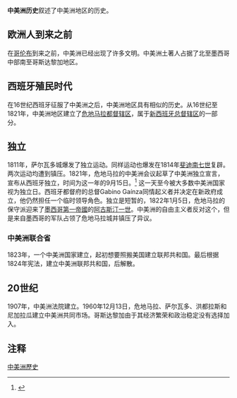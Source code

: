{{Expand|time=2014-09-19T05:40:34+00:00}}
{{Refimprove|time=2014-09-19T05:40:34+00:00}}
'''中美洲历史'''叙述了中美洲地区的历史。
==欧洲人到来之前==
在[[哥伦布|哥伦布]]到来之前，中美洲已经出现了许多文明。中美洲土著人占据了北至墨西哥中部南至哥斯达黎加地区。
==西班牙殖民时代==
在16世纪西班牙征服了中美洲之后，中美洲地区具有相似的历史。从16世纪至1821年，中美洲地区建立了[[危地马拉都督辖区|危地马拉都督辖区]]，属于[[新西班牙总督辖区|新西班牙总督辖区]]的一部分。
==独立==
1811年，萨尔瓦多城爆发了独立运动。同样运动也爆发在1814年[[斐迪南七世|斐迪南七世]]复辟。两次运动均遭到镇压。1821年，危地马拉的中美洲会议起草了中美洲独立宣言，宣布从西班牙独立，时间为这一年的9月15日。<ref name="documentos">{{Cite web|title = Documentos de la Union Centroamericana|website = Organization of American States - Foreign Trade Information System|url = http://www.sice.oas.org/sica/Studies/DocUnionCentroamericana.pdf|format = pdf|accessdate = 12 October 2014|archive-date = 2015-09-24|archive-url = https://web.archive.org/web/20150924101645/http://www.sice.oas.org/sica/Studies/DocUnionCentroamericana.pdf|dead-url = no}}</ref> 这一天至今被大多数中美洲国家视为独立日。西班牙都督府的总督Gabino Gaínza同情起义者并决定在新政府成立，他仍然担任一个临时领导角色。独立是短暂的，1822年1月5日，危地马拉的保守派迎来了[[墨西哥第一帝國|墨西哥第一帝國]]的[[阿古斯汀一世_(墨西哥)|阿古斯汀一世]]。中美洲的自由主义者反对这个，但是来自墨西哥的军队占领了危地马拉城并镇压了异议。

===中美洲联合省===
1823年，一个中美洲国家建立，起初想要照搬美国建立联邦共和国。最后根据1824年宪法，建立中美洲联邦共和国，后解散。

==20世纪==
1907年，中美洲法院建立。1960年12月13日，危地马拉、萨尔瓦多、洪都拉斯和尼加拉瓜建立中美洲共同市场。哥斯达黎加由于其经济繁荣和政治稳定没有选择加入。

== 注释 ==

{{Reflist|2}}

[[Category:中美洲歷史|]]